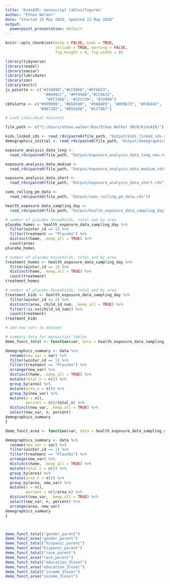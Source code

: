 ```yaml
---
title: 'KidsAIR: manuscript tables/figures'
author: "Ethan Walker"
date: "Started 13 May 2020, Updated 13 May 2020"
output:
  powerpoint_presentation: default
---
```


```r
knitr::opts_chunk$set(echo = FALSE, eval = TRUE, 
                      include = TRUE, warning = FALSE,
                      fig.height = 6, fig.width = 8)
```

```r
library(tidyverse)
library(readxl)
library(naniar)
library(lubridate)
library(zoo)
library(knitr)
jv_palette <- c("#330099","#CC0066","#FF6633", 
                 "#0099CC", "#FF9900","#CC6633",
                  "#FF3366", "#33CC99", "#33999")
cbPalette <- c("#999999", "#E69F00", "#56B4E9", "#009E73", "#F0E442", 
               "#0072B2", "#D55E00", "#CC79A7")
```


```r
# Load individual datasets

file_path <- c("C:/Users/ethan.walker/Box/Ethan Walker UM/R/KidsAIR/")

kids_linked_ids <- read_rds(paste0(file_path, "Output/kids_linked_ids.rds"))
demographics_initial <- read_rds(paste0(file_path, "Output/demographics_clean.rds")) 

exposure_analysis_data_long <- 
  read_rds(paste0(file_path, "Output/exposure_analysis_data_long_new.rds")) 

exposure_analysis_data_medium <- 
  read_rds(paste0(file_path, "Output/exposure_analysis_data_medium.rds")) 

exposure_analysis_data_short <- 
  read_rds(paste0(file_path, "Output/exposure_analysis_data_short.rds"))

sums_rolling_pm_data <- 
  read_rds(paste0(file_path, "Output/sums_rolling_pm_data.rds"))

health_exposure_data_sampling_day <- 
  read_rds(paste0(file_path, "Output/health_exposure_data_sampling_day.rds"))
```


```r
# number of placebo households, total and by area
placebo_homes <- health_exposure_data_sampling_day %>% 
  filter(winter_id == 1) %>% 
  filter(treatment == "Placebo") %>% 
  distinct(home, .keep_all = TRUE) %>%
  count(area)
placebo_homes

# number of placebo households, total and by area
treatment_homes <- health_exposure_data_sampling_day %>% 
  filter(winter_id == 1) %>% 
  distinct(home, .keep_all = TRUE) %>% 
  count(treatment)
treatment_homes

# number of placebo households, total and by area
treatment_kids <- health_exposure_data_sampling_day %>% 
  filter(winter_id == 2) %>% 
  distinct(area, child_id_num, .keep_all = TRUE) %>% 
  filter(!is.na(child_id_num)) %>% 
  count(treatment)
treatment_kids
```

```r
# add new vars to dataset

```

```r
# summary data for manuscript tables
demo_funct_total <- function(var, data = health_exposure_data_sampling_day){

demographics_summary <- data %>% 
  rename(new_var = var) %>% 
  filter(winter_id == 1) %>% 
  filter(treatment == "Placebo") %>% 
  arrange(new_var) %>% 
  distinct(home, .keep_all = TRUE) %>% 
  mutate(total_n = n()) %>% 
  group_by(area) %>% 
  mutate(area_n = n()) %>% 
  group_by(new_var) %>% 
  mutate(n = n(),
         percent = n()/total_n) %>% 
  distinct(new_var, .keep_all = TRUE) %>% 
  select(new_var, n, percent)
demographics_summary
}

demo_funct_area <- function(var, data = health_exposure_data_sampling_day){

demographics_summary <- data %>% 
  rename(new_var = var) %>% 
  filter(winter_id == 1) %>% 
  filter(treatment == "Placebo") %>% 
  arrange(new_var) %>% 
  distinct(home, .keep_all = TRUE) %>% 
  mutate(total_n = n()) %>% 
  group_by(area) %>% 
  mutate(area_n = n()) %>% 
  group_by(area, new_var) %>% 
  mutate(n = n(),
         percent = n()/area_n) %>% 
  distinct(new_var, .keep_all = TRUE) %>% 
  select(new_var, n, percent) %>% 
  arrange(area, new_var)
demographics_summary
}



demo_funct_total("gender_parent")
demo_funct_area("gender_parent")
demo_funct_total("hispanic_parent")
demo_funct_area("hispanic_parent")
demo_funct_total("race_parent")
demo_funct_area("race_parent")
demo_funct_total("education_3level")
demo_funct_area("education_3level")
demo_funct_total("income_3level")
demo_funct_area("income_3level")
```

